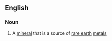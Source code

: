 ==English==

===Noun===
{{en-noun|-}}

# {{context|mineralogy}} A [[mineral]] that is a source of [[rare earth]] [[metal]]s
